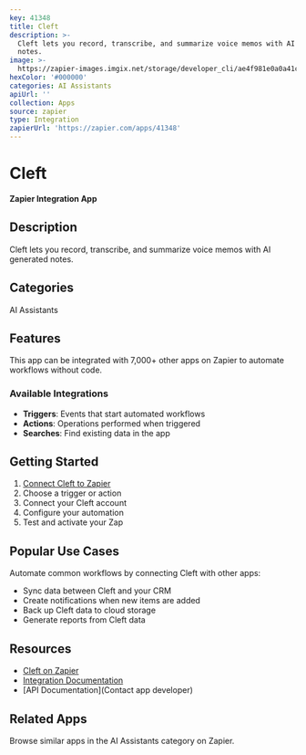 ```yaml
---
key: 41348
title: Cleft
description: >-
  Cleft lets you record, transcribe, and summarize voice memos with AI generated
  notes.
image: >-
  https://zapier-images.imgix.net/storage/developer_cli/ae4f981e0a0a41c5b869ec15178f270d.png?auto=format%2Ccompress&ixlib=python-3.0.0&q=50
hexColor: '#000000'
categories: AI Assistants
apiUrl: ''
collection: Apps
source: zapier
type: Integration
zapierUrl: 'https://zapier.com/apps/41348'
---
```

# Cleft

**Zapier Integration App**

## Description

Cleft lets you record, transcribe, and summarize voice memos with AI generated notes.

## Categories

AI Assistants

## Features

This app can be integrated with 7,000+ other apps on Zapier to automate workflows without code.

### Available Integrations

- **Triggers**: Events that start automated workflows
- **Actions**: Operations performed when triggered
- **Searches**: Find existing data in the app

## Getting Started

1. [Connect Cleft to Zapier](https://zapier.com/apps/41348)
2. Choose a trigger or action
3. Connect your Cleft account
4. Configure your automation
5. Test and activate your Zap

## Popular Use Cases

Automate common workflows by connecting Cleft with other apps:

- Sync data between Cleft and your CRM
- Create notifications when new items are added
- Back up Cleft data to cloud storage
- Generate reports from Cleft data

## Resources

- [Cleft on Zapier](https://zapier.com/apps/41348)
- [Integration Documentation](https://zapier.com/apps/41348/integrations)
- [API Documentation](Contact app developer)

## Related Apps

Browse similar apps in the AI Assistants category on Zapier.
